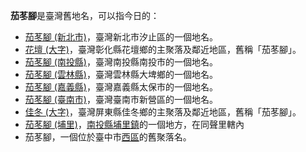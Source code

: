 '''茄苳腳'''是臺灣舊地名，可以指今日的：
* [[茄苳腳_(新北市)|茄苳腳 (新北市)]]，臺灣新北市汐止區的一個地名。
* [[花壇_(大字)|花壇 (大字)]]，臺灣彰化縣花壇鄉的主聚落及鄰近地區，舊稱「茄苳腳」。
* [[茄苳腳_(南投縣)|茄苳腳 (南投縣)]]，臺灣南投縣南投市的一個地名。
* [[茄苳腳_(雲林縣)|茄苳腳 (雲林縣)]]，臺灣雲林縣大埤鄉的一個地名。
* [[茄苳腳_(嘉義縣)|茄苳腳 (嘉義縣)]]，臺灣嘉義縣太保市的一個地名。
* [[茄苳腳_(臺南市)|茄苳腳 (臺南市)]]，臺灣臺南市新營區的一個地名。
* [[佳冬_(大字)|佳冬 (大字)]]，臺灣屏東縣佳冬鄉的主聚落及鄰近地區，舊稱「茄苳腳」。
* [[茄苳腳_(埔里)|茄苳腳 (埔里)]]，[[南投縣|南投縣]][[埔里鎮|埔里鎮]]的一個地方，在同聲里轄內
* 茄苳腳，一個位於臺中市[[西區_(臺中市)|西區]]的舊聚落名。
{{Disambig|B|Cat=三字臺灣地名消歧義}}